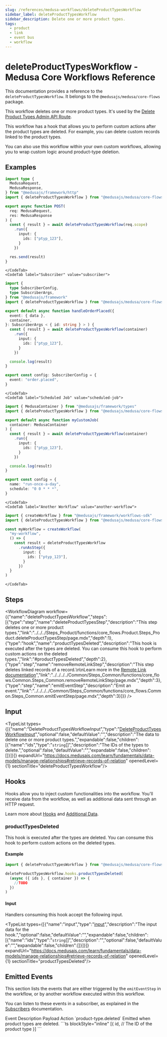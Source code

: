 ```yaml
---
slug: /references/medusa-workflows/deleteProductTypesWorkflow
sidebar_label: deleteProductTypesWorkflow
sidebar_description: Delete one or more product types.
tags:
  - product
  - link
  - event bus
  - workflow
---
```



# deleteProductTypesWorkflow - Medusa Core Workflows Reference

This documentation provides a reference to the `deleteProductTypesWorkflow`. It belongs to the `@medusajs/medusa/core-flows` package.

This workflow deletes one or more product types. It's used by the
[Delete Product Types Admin API Route](https://docs.medusajs.com/api/admin#product-types\_deleteproducttypesid).

This workflow has a hook that allows you to perform custom actions after the product types are deleted. For example,
you can delete custom records linked to the product types.

You can also use this workflow within your own custom workflows, allowing you to wrap custom logic around product-type deletion.

<SourceCodeLink link="https://github.com/medusajs/medusa/blob/61a25dd07370282cad1dea30e13c3090ebea4f1b/packages/core/core-flows/src/product/workflows/delete-product-types.ts#L48" />

## Examples

<CodeTabs group="workflow-exection">
    <CodeTab label="API Route" value="api-route">
    
```ts title="src/api/workflow/route.ts"
import type {
  MedusaRequest,
  MedusaResponse,
} from "@medusajs/framework/http"
import { deleteProductTypesWorkflow } from "@medusajs/medusa/core-flows"

export async function POST(
  req: MedusaRequest,
  res: MedusaResponse
) {
  const { result } = await deleteProductTypesWorkflow(req.scope)
    .run({
      input: {
        ids: ["ptyp_123"],
      }
    })

  res.send(result)
}
```

    </CodeTab>
    <CodeTab label="Subscriber" value="subscriber">
    
```ts title="src/subscribers/order-placed.ts"
import {
  type SubscriberConfig,
  type SubscriberArgs,
} from "@medusajs/framework"
import { deleteProductTypesWorkflow } from "@medusajs/medusa/core-flows"

export default async function handleOrderPlaced({
  event: { data },
  container,
}: SubscriberArgs < { id: string } > ) {
  const { result } = await deleteProductTypesWorkflow(container)
    .run({
      input: {
        ids: ["ptyp_123"],
      }
    })

  console.log(result)
}

export const config: SubscriberConfig = {
  event: "order.placed",
}
```

    </CodeTab>
    <CodeTab label="Scheduled Job" value="scheduled-job">
    
```ts title="src/jobs/message-daily.ts"
import { MedusaContainer } from "@medusajs/framework/types"
import { deleteProductTypesWorkflow } from "@medusajs/medusa/core-flows"

export default async function myCustomJob(
  container: MedusaContainer
) {
  const { result } = await deleteProductTypesWorkflow(container)
    .run({
      input: {
        ids: ["ptyp_123"],
      }
    })

  console.log(result)
}

export const config = {
  name: "run-once-a-day",
  schedule: "0 0 * * *",
}
```

    </CodeTab>
    <CodeTab label="Another Workflow" value="another-workflow">
    
```ts title="src/workflows/my-workflow.ts"
import { createWorkflow } from "@medusajs/framework/workflows-sdk"
import { deleteProductTypesWorkflow } from "@medusajs/medusa/core-flows"

const myWorkflow = createWorkflow(
  "my-workflow",
  () => {
    const result = deleteProductTypesWorkflow
      .runAsStep({
        input: {
          ids: ["ptyp_123"],
        }
      })
  }
)
```

    </CodeTab>
  </CodeTabs>

## Steps

<WorkflowDiagram workflow={{"name":"deleteProductTypesWorkflow","steps":[{"type":"step","name":"deleteProductTypesStep","description":"This step deletes one or more product types.","link":"../../../Steps_Product/functions/core_flows.Product.Steps_Product.deleteProductTypesStep/page.mdx","depth":1},{"type":"hook","name":"productTypesDeleted","description":"This hook is executed after the types are deleted. You can consume this hook to perform custom actions on the deleted types.","link":"#productTypesDeleted","depth":2},{"type":"step","name":"removeRemoteLinkStep","description":"This step deletes linked records of a record.\n\nLearn more in the [Remote Link documentation](https://docs.medusajs.com/learn/fundamentals/module-links/remote-link#cascade-delete-linked-records)","link":"../../../../Common/Steps_Common/functions/core_flows.Common.Steps_Common.removeRemoteLinkStep/page.mdx","depth":3},{"type":"step","name":"emitEventStep","description":"Emit an event.","link":"../../../../Common/Steps_Common/functions/core_flows.Common.Steps_Common.emitEventStep/page.mdx","depth":3}]}} />

## Input

<TypeList types={[{"name":"DeleteProductTypesWorkflowInput","type":"[DeleteProductTypesWorkflowInput](../../../../types/core_flows.DeleteProductTypesWorkflowInput/page.mdx)","optional":false,"defaultValue":"","description":"The data to delete one or more product types.","expandable":false,"children":[{"name":"ids","type":"`string`[]","description":"The IDs of the types to delete.","optional":false,"defaultValue":"","expandable":false,"children":[]}]}]} expandUrl="https://docs.medusajs.com/learn/fundamentals/data-models/manage-relationships#retrieve-records-of-relation" openedLevel={1} sectionTitle="deleteProductTypesWorkflow"/>

## Hooks

Hooks allow you to inject custom functionalities into the workflow. You'll receive data from the workflow, as well as additional data sent through an HTTP request.

Learn more about [Hooks](https://docs.medusajs.com/learn/fundamentals/workflows/workflow-hooks) and [Additional Data](https://docs.medusajs.com/learn/fundamentals/api-routes/additional-data).

### productTypesDeleted

This hook is executed after the types are deleted. You can consume this hook to perform custom actions on the deleted types.

#### Example

```ts
import { deleteProductTypesWorkflow } from "@medusajs/medusa/core-flows"

deleteProductTypesWorkflow.hooks.productTypesDeleted(
  (async ({ ids }, { container }) => {
    //TODO
  })
)
```

#### Input

Handlers consuming this hook accept the following input.

<TypeList types={[{"name":"input","type":"[input](../../../core_flows.Product.Workflows_Product/page.mdx#__type-17)","description":"The input data for the hook.","optional":false,"defaultValue":"","expandable":false,"children":[{"name":"ids","type":"`string`[]","description":"","optional":false,"defaultValue":"","expandable":false,"children":[]}]}]} expandUrl="https://docs.medusajs.com/learn/fundamentals/data-models/manage-relationships#retrieve-records-of-relation" openedLevel={1} sectionTitle="productTypesDeleted"/>

## Emitted Events

This section lists the events that are either triggered by the `emitEventStep` in the workflow, or by another workflow executed within this workflow.

You can listen to these events in a subscriber, as explained in the [Subscribers](https://docs.medusajs.com/learn/fundamentals/events-and-subscribers) documentation.

<Table>
  <Table.Header>
    <Table.Row>
      <Table.HeaderCell>
Event
</Table.HeaderCell>
      <Table.HeaderCell>
Description
</Table.HeaderCell>
      <Table.HeaderCell>
Payload
</Table.HeaderCell>
      <Table.HeaderCell>
Action
</Table.HeaderCell>
    </Table.Row>
  </Table.Header>
  <Table.Body>
    <Table.Row>
      <Table.Cell>
`product-type.deleted`
</Table.Cell>
      <Table.Cell>
Emitted when product types are deleted.
</Table.Cell>
      <Table.Cell>
```ts blockStyle="inline"
[{
  id, // The ID of the product type
}]
```
</Table.Cell>
      <Table.Cell>
<CopyGeneratedSnippetButton tooltipText="Copy subscriber for event" type="subscriber" options={{
        event: "product-type.deleted",
        payload: `\`\`\`ts
[{
  id, // The ID of the product type
}]
\`\`\``
        }}/>
</Table.Cell>
    </Table.Row>
  </Table.Body>
</Table>

